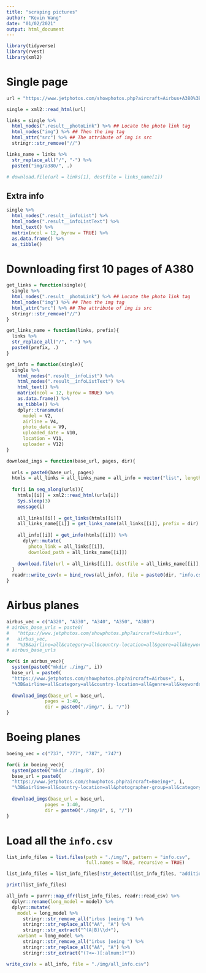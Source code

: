 ```yaml
---
title: "scraping pictures"
author: "Kevin Wang"
date: "01/02/2021"
output: html_document
---
```


```r
library(tidyverse)
library(rvest)
library(xml2)
```


# Single page 
```r
url = "https://www.jetphotos.com/showphotos.php?aircraft=Airbus+A380%3B&airline=all&category=all&country-location=all&genre=all&keywords-contain=3&keywords-type=all&keywords=&photo-year=all&photographer-group=all&search-type=Advanced&sort-order=0&page=1"

single = xml2::read_html(url)

links = single %>%
  html_nodes(".result__photoLink") %>% ## Locate the photo link tag
  html_nodes("img") %>% ## Then the img tag
  html_attr("src") %>% ## The attribute of img is src
  stringr::str_remove("//")

links_name = links %>%
  str_replace_all("/", "-") %>%
  paste0("img/a380/", .)

# download.file(url = links[1], destfile = links_name[1])
```

## Extra info
```r
single %>%
  html_nodes(".result__infoList") %>%
  html_nodes(".result__infoListText") %>%
  html_text() %>% 
  matrix(ncol = 12, byrow = TRUE) %>% 
  as.data.frame() %>% 
  as_tibble()
```


# Downloading first 10 pages of A380
```r
get_links = function(single){
  single %>% 
  html_nodes(".result__photoLink") %>% ## Locate the photo link tag
  html_nodes("img") %>% ## Then the img tag
  html_attr("src") %>% ## The attribute of img is src
  stringr::str_remove("//")
}

get_links_name = function(links, prefix){
  links %>% 
  str_replace_all("/", "-") %>% 
  paste0(prefix, .)
}

get_info = function(single){
  single %>% 
    html_nodes(".result__infoList") %>%
    html_nodes(".result__infoListText") %>%
    html_text() %>% 
    matrix(ncol = 12, byrow = TRUE) %>% 
    as.data.frame() %>% 
    as_tibble() %>% 
    dplyr::transmute(
      model = V2, 
      airline = V4,
      photo_date = V9,
      uploaded_date = V10,
      location = V11,
      uploader = V12)
}

download_imgs = function(base_url, pages, dir){
  
  urls = paste0(base_url, pages)
  htmls = all_links = all_links_name = all_info = vector("list", length = length(urls))
  
  for(i in seq_along(urls)){
    htmls[[i]] = xml2::read_html(urls[i])
    Sys.sleep(3)
    message(i)
    
    all_links[[i]] = get_links(htmls[[i]])
    all_links_name[[i]] = get_links_name(all_links[[i]], prefix = dir)
    
    all_info[[i]] = get_info(htmls[[i]]) %>% 
      dplyr::mutate(
        photo_link = all_links[[i]],
        download_path = all_links_name[[i]])
    
    download.file(url = all_links[[i]], destfile = all_links_name[[i]], quiet = TRUE)
  } 
  readr::write_csv(x = bind_rows(all_info), file = paste0(dir, "info.csv"))
}
```

# Airbus planes

```r
airbus_vec = c("A320", "A330", "A340", "A350", "A380")
# airbus_base_urls = paste0(
#   "https://www.jetphotos.com/showphotos.php?aircraft=Airbus+", 
#   airbus_vec,
#   "%3B&airline=all&category=all&country-location=all&genre=all&keywords-contain=3&keywords-type=all&keywords=&photo-year=all&photographer-group=all&search-type=Advanced&sort-order=0&page=")
# airbus_base_urls

for(i in airbus_vec){
  system(paste0("mkdir ./img/", i))
  base_url = paste0(
  "https://www.jetphotos.com/showphotos.php?aircraft=Airbus+", i,
  "%3B&airline=all&category=all&country-location=all&genre=all&keywords-contain=3&keywords-type=all&keywords=&photo-year=all&photographer-group=all&search-type=Advanced&sort-order=0&page=")
  
  download_imgs(base_url = base_url,
              pages = 1:40,
              dir = paste0("./img/", i, "/"))
}
```

# Boeing planes

```r
boeing_vec = c("737", "777", "787", "747")

for(i in boeing_vec){
  system(paste0("mkdir ./img/B", i))
  base_url = paste0(
  "https://www.jetphotos.com/showphotos.php?aircraft=Boeing+", i,
  "%3B&airline=all&country-location=all&photographer-group=all&category=all&keywords-type=all&keywords-contain=3&keywords=&photo-year=all&genre=all&search-type=Advanced&sort-order=0&page=")
  
  download_imgs(base_url = base_url,
              pages = 1:40,
              dir = paste0("./img/B", i, "/"))
}
```

# Load all the `info.csv`
```r
list_info_files = list.files(path = "./img/", pattern = "info.csv", 
                             full.names = TRUE, recursive = TRUE)

list_info_files = list_info_files[!str_detect(list_info_files, "additional")] ## We don't load the additional non-standard cases

print(list_info_files)

all_info = purrr::map_dfr(list_info_files, readr::read_csv) %>% 
  dplyr::rename(long_model = model) %>% 
  dplyr::mutate(
    model = long_model %>% 
      stringr::str_remove_all("irbus |oeing ") %>% 
      stringr::str_replace_all("AA", "A") %>% 
      stringr::str_extract("^(A|B)\\d+"),
    variant = long_model %>% 
      stringr::str_remove_all("irbus |oeing ") %>% 
      stringr::str_replace_all("AA", "A") %>% 
      stringr::str_extract("(?<=-)[:alnum:]*"))

write_csv(x = all_info, file = "./img/all_info.csv")
```
